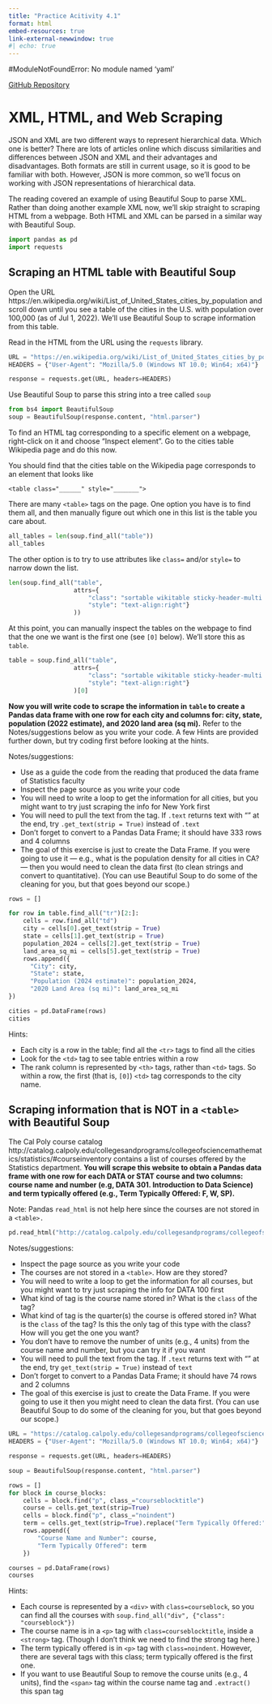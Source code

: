 ```yaml
---
title: "Practice Acitivity 4.1"
format: html
embed-resources: true
link-external-newwindow: true
#| echo: true
---
```

#ModuleNotFoundError: No module named 'yaml'

[GitHub Repository](https://github.com/pinoliar/GSB_544_temp)

# XML, HTML, and Web Scraping

JSON and XML are two different ways to represent hierarchical data. Which one is better? There are lots of articles online which discuss similarities and differences between JSON and XML and their advantages and disadvantages. Both formats are still in current usage, so it is good to be familiar with both. However, JSON is more common, so we'll focus on working with JSON representations of hierarchical data.

The reading covered an example of using Beautiful Soup to parse XML. Rather than doing another example XML now, we'll skip straight to scraping HTML from a webpage. Both HTML and XML can be parsed in a similar way with Beautiful Soup.

```python
import pandas as pd
import requests
```

## Scraping an HTML table with Beautiful Soup

Open the URL https://en.wikipedia.org/wiki/List_of_United_States_cities_by_population and scroll down until you see a table of the cities in the U.S. with population over 100,000 (as of Jul 1, 2022). We'll use Beautiful Soup to scrape information from this table.

Read in the HTML from the URL using the `requests` library.

```python
URL = "https://en.wikipedia.org/wiki/List_of_United_States_cities_by_population"
HEADERS = {"User-Agent": "Mozilla/5.0 (Windows NT 10.0; Win64; x64)"}

response = requests.get(URL, headers=HEADERS)
```

Use Beautiful Soup to parse this string into a tree called `soup`

```python
from bs4 import BeautifulSoup
soup = BeautifulSoup(response.content, "html.parser")
```

To find an HTML tag corresponding to a specific element on a webpage, right-click on it and choose "Inspect element". Go to the cities table Wikipedia page and do this now.

You should find that the cities table on the Wikipedia page corresponds to an element that looks like

```
<table class="______" style="_______">
```

There are many `<table>` tags on the page.  One option you have is to find them all, and then manually figure out which one in this list is the table you care about.


```python
all_tables = len(soup.find_all("table"))
all_tables
```

The other option is to try to use attributes like `class=` and/or `style=` to narrow down the list.


```python
len(soup.find_all("table",
                  attrs={
                      "class": "sortable wikitable sticky-header-multi static-row-numbers sort-under col1left col2center",
                      "style": "text-align:right"}
                  ))
```

At this point, you can manually inspect the tables on the webpage to find that the one we want is the first one (see `[0]` below). We'll store this as `table`.


```python
table = soup.find_all("table",
                  attrs={
                      "class": "sortable wikitable sticky-header-multi static-row-numbers sort-under col1left col2center",
                      "style": "text-align:right"}
                  )[0]
```

**Now you will write code to scrape the information in `table` to create a Pandas data frame with one row for each city and columns for: city, state, population (2022 estimate), and 2020 land area (sq mi).** Refer to the Notes/suggestions below as you write your code. A few Hints are provided further down, but try coding first before looking at the hints.

Notes/suggestions:

- Use as a guide the code from the reading that produced the data frame of Statistics faculty
- Inspect the page source as you write your code
- You will need to write a loop to get the information for all cities, but you might want to try just scraping the info for New York first
- You will need to pull the text from the tag. If `.text` returns text with "\n" at the end, try `.get_text(strip = True)` instead of `.text`
- Don't forget to convert to a Pandas Data Frame; it should have 333 rows and 4 columns
- The goal of this exercise is just to create the Data Frame. If you were going to use it --- e.g., what is the population density for all cities in CA? --- then you would need to clean the data first (to clean strings and convert to quantitative). (You can use Beautiful Soup to do some of the cleaning for you, but that goes beyond our scope.)


```python
rows = []

for row in table.find_all("tr")[2:]:
    cells = row.find_all("td")
    city = cells[0].get_text(strip = True)
    state = cells[1].get_text(strip = True)
    population_2024 = cells[2].get_text(strip = True)
    land_area_sq_mi = cells[5].get_text(strip = True)
    rows.append({
      "City": city,
      "State": state,
      "Population (2024 estimate)": population_2024,
      "2020 Land Area (sq mi)": land_area_sq_mi
})

cities = pd.DataFrame(rows)
cities
```

Hints:

- Each city is a row in the table; find all the `<tr>` tags to find all the cities
- Look for the `<td>` tag to see table entries within a row
- The rank column is represented by `<th>` tags, rather than `<td>` tags. So within a row, the first (that is, `[0]`) `<td>` tag corresponds to the city name.

## Scraping information that is NOT in a `<table>` with Beautiful Soup

The Cal Poly course catalog http://catalog.calpoly.edu/collegesandprograms/collegeofsciencemathematics/statistics/#courseinventory contains a list of courses offered by the Statistics department. **You will scrape this website to obtain a Pandas data frame with one row for each DATA or STAT course and two columns: course name and number (e.g, DATA 301. Introduction to Data Science) and term typically offered (e.g., Term Typically Offered: F, W, SP).**

Note: Pandas `read_html` is not help here since the courses are not stored in a `<table>.`


```python
pd.read_html("http://catalog.calpoly.edu/collegesandprograms/collegeofsciencemathematics/statistics/#courseinventory")
```

Notes/suggestions:


- Inspect the page source as you write your code
- The courses are not stored in a `<table>`. How are they stored?
- You will need to write a loop to get the information for all courses, but you might want to try just scraping the info for DATA 100 first
- What kind of tag is the course name stored in? What is the `class` of the tag?
- What kind of tag is the quarter(s) the course is offered stored in? What is the `class` of the tag? Is this the only tag of this type with the class? How will you get the one you want?
- You don't have to remove the number of units (e.g., 4 units) from the course name and number, but you can try it if you want
- You will need to pull the text from the tag. If `.text` returns text with "\n" at the end, try `get_text(strip = True)` instead of `text`
- Don't forget to convert to a Pandas Data Frame; it should have 74 rows and 2 columns
- The goal of this exercise is just to create the Data Frame. If you were going to use it then you might need to clean the data first. (You can use Beautiful Soup to do some of the cleaning for you, but that goes beyond our scope.)


```python
URL = "https://catalog.calpoly.edu/collegesandprograms/collegeofsciencemathematics/statistics/#courseinventory"
HEADERS = {"User-Agent": "Mozilla/5.0 (Windows NT 10.0; Win64; x64)"}

response = requests.get(URL, headers=HEADERS)
```


```python
soup = BeautifulSoup(response.content, "html.parser")

rows = []
for block in course_blocks:
    cells = block.find("p", class_="courseblocktitle")
    course = cells.get_text(strip=True)
    cells = block.find("p", class_="noindent")
    term = cells.get_text(strip=True).replace("Term Typically Offered:", "")
    rows.append({
        "Course Name and Number": course,
        "Term Typically Offered": term
    })

courses = pd.DataFrame(rows)
courses
```

Hints:

- Each course is represented by a `<div>` with `class=courseblock`, so you can find all the courses with `soup.find_all("div", {"class": "courseblock"})`
- The course name is in a `<p>` tag with `class=courseblocktitle`, inside a `<strong>` tag. (Though I don't think we need to find the strong tag here.)
- The term typically offered is in `<p>` tag with `class=noindent`. However, there are several tags with this class; term typically offered is the first one.
- If you want to use Beautiful Soup to remove the course units (e.g., 4 units), find the `<span>` tag within the course name tag and `.extract()` this span tag